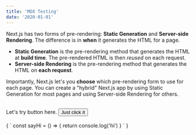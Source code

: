 ```yaml
---
title: 'MDX Testing'
date: '2020-01-01'
---
```


Next.js has two forms of pre-rendering: **Static Generation** and **Server-side Rendering**. The difference is in **when** it generates the HTML for a page.

-   **Static Generation** is the pre-rendering method that generates the HTML at **build time**. The pre-rendered HTML is then _reused_ on each request.
-   **Server-side Rendering** is the pre-rendering method that generates the HTML on **each request**.

Importantly, Next.js let's you **choose** which pre-rendering form to use for each page. You can create a "hybrid" Next.js app by using Static Generation for most pages and using Server-side Rendering for others.

<br />

<div>
    Let's try button here.
    <Button>Just click it</Button>
</div>

<br />

<CodeBlock>
    {
        `
        const sayHi = () => {
            return console.log('hi')
        }
        `
    }

</CodeBlock>
